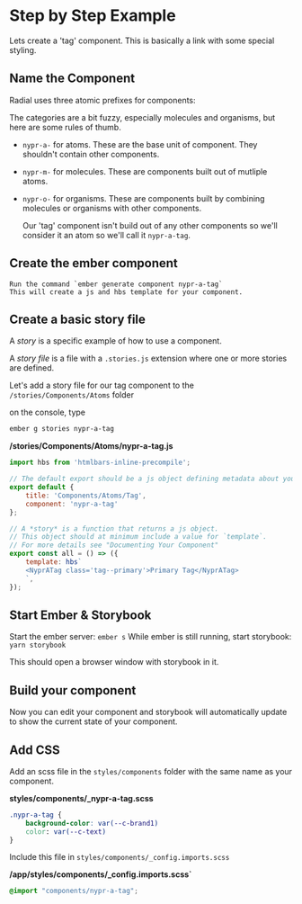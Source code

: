 
<Meta title="For Developers/Component Tutorial" />

# Step by Step Example

Lets create a 'tag' component. This is basically a link with some special styling.

## Name the Component

Radial uses three atomic prefixes for components:

  The categories are a bit fuzzy, especially molecules and organisms, but here are some rules of thumb.

- `nypr-a-` for atoms. These are the base unit of component. They shouldn't contain other components.
- `nypr-m-` for molecules. These are components built out of mutliple atoms.
- `nypr-o-` for organisms. These are components built by combining molecules or organisms with other components.

  Our 'tag' component isn't build out of any other components so we'll consider it an atom so we'll call it `nypr-a-tag`.

## Create the ember component
	Run the command `ember generate component nypr-a-tag`
	This will create a js and hbs template for your component.



## Create a basic story file

A *story* is a specific example of how to use a component.

A *story file* is a file with a `.stories.js` extension where one or more stories are defined.

Let's add a story file for our tag component to the `/stories/Components/Atoms` folder

on the console, type
```bash
ember g stories nypr-a-tag
```

**/stories/Components/Atoms/nypr-a-tag.js**
```js
import hbs from 'htmlbars-inline-precompile';

// The default export should be a js object defining metadata about your component.
export default {
    title: 'Components/Atoms/Tag',
    component: 'nypr-a-tag'
};

// A *story* is a function that returns a js object.
// This object should at minimum include a value for `template`.
// For more details see "Documenting Your Component"
export const all = () => ({
    template: hbs`
    <NyprATag class='tag--primary'>Primary Tag</NyprATag>
    `,
});
```

## Start Ember & Storybook

Start the ember server: `ember s`
While ember is still running, start storybook: `yarn storybook`

This should open a browser window with storybook in it.

## Build your component

Now you can edit your component and storybook will automatically update to show the current state of your component.

## Add CSS

Add an scss file in the `styles/components` folder with the same name as your component. 


**styles/components/_nypr-a-tag.scss**
```css
.nypr-a-tag {
    background-color: var(--c-brand1)
    color: var(--c-text)
}
```

Include this file in `styles/components/_config.imports.scss`

**/app/styles/components/_config.imports.scss`**
```scss
@import "components/nypr-a-tag";
```

